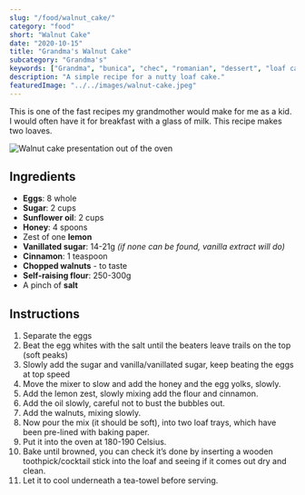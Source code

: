 ```yaml
---
slug: "/food/walnut_cake/"
category: "food"
short: "Walnut Cake"
date: "2020-10-15"
title: "Grandma's Walnut Cake"
subcategory: "Grandma's"
keywords: ["Grandma", "bunica", "chec", "romanian", "dessert", "loaf cake", "retete romanesti", "reteta traditionala", "reteta", "reteta bunicii", "romanian grandmother", "sweer", "walnut", "cake", "recipe", "recepe", "food", "quick cake", "gingerbread", "romanian gingerbread", "turta dulce"]
description: "A simple recipe for a nutty loaf cake."
featuredImage: "../../images/walnut-cake.jpeg"
---
```


This is one of the fast recipes my grandmother would make for me as a kid. I would often have it for breakfast with a glass of milk. This recipe makes two loaves.

![Walnut cake presentation out of the oven](../../images/walnut-cake.jpeg)

## Ingredients
- **Eggs**: 8 whole
- **Sugar**: 2 cups
- **Sunflower oil**: 2 cups
- **Honey**: 4 spoons
- Zest of one **lemon**
- **Vanillated sugar**: 14-21g *(if none can be found, vanilla extract will do)*
- **Cinnamon**: 1 teaspoon
- **Chopped walnuts** - to taste
- **Self-raising flour**: 250-300g
- A pinch of **salt**
## Instructions
1. Separate the eggs
2. Beat the egg whites with the salt until the beaters leave trails on the top (soft peaks)
3. Slowly add the sugar and vanilla/vanillated sugar, keep beating the eggs at top speed
4. Move the mixer to slow and add the honey and the egg yolks, slowly.
5. Add the lemon zest, slowly mixing add the flour and cinnamon.
6. Add the oil slowly, careful not to bust the bubbles out.
7. Add the walnuts, mixing slowly. 
8. Now pour the mix (it should be soft), into two loaf trays, which have been pre-lined with baking paper.
9. Put it into the oven at 180-190 Celsius. 
10. Bake until browned, you can check it’s done by inserting a wooden toothpick/cocktail stick into the loaf and seeing if it comes out dry and clean.
11. Let it to cool underneath a tea-towel before serving.
